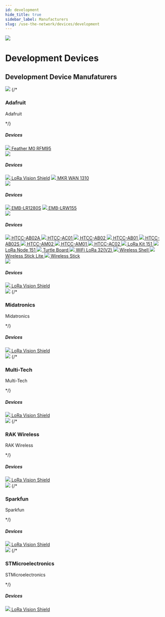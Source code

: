 ```yaml
---
id: development
hide_title: true
sidebar_label: Manufacturers
slug: /use-the-network/devices/development
---
```



<div class="container" style={{padding: 0, marginBottom: 60}}>
	<div class="row">
        <div class="col col--12">
            <div class="flex" style={{border: 'none'}}>
                 <img className="headericon" src={useBaseUrl("img/use-the-network/use1.svg")} />
                <div className="headertext">
                    <h1 style={{marginTop:0}}>Development Devices</h1>
			<h2 className="subtitle">Development Device Manufaturers</h2>
                </div>
            </div>
        </div>
	</div>
</div>

<div class="container" style={{padding: 0}}>
	<div class="row">
		<div class="col col--6"  style={{marginBottom: 100}}>
	    	<img className="manufacturericon" src={useBaseUrl("img/use-the-network/devices/development/adafruit/adafruit-logo.png")} />
	    	{/* <h3>Adafruit</h3>
	    	<p className="podtext">Adafruit</p> */}
	    	<h5>Devices</h5>
	    	<a className="block" href="/use-the-network/devices/development/adafruit/adafruit-feather-m0-rfm95"><img className="docicon" src={useBaseUrl("img/icons/docicon.svg")} /> Feather M0 RFM95</a>
	    </div>
	    <div class="col col--6"  style={{marginBottom: 100}}>
	    	<img className="manufacturericon" src={useBaseUrl("img/use-the-network/devices/development/arduino/arduino-logo.png")} />
	    	<h5>Devices</h5>
	    	<a className="block" href="/use-the-network/devices/development/arduino/lora-vision-shield"><img className="docicon" src={useBaseUrl("img/icons/docicon.svg")} /> LoRa Vision Shield</a>
            <a className="block" href="/use-the-network/devices/development/arduino/mkr-wan-1310"><img className="docicon" src={useBaseUrl("img/icons/docicon.svg")} /> MKR WAN 1310</a>
	    </div>
		<div class="col col--6"  style={{marginBottom: 100}}>
	    	<img className="manufacturericon" src={useBaseUrl("img/use-the-network/devices/development/embit/embit-logo.png")} />
	    	<h5>Devices</h5>
			<a className="block" href="/use-the-network/devices/development/embit/emb-lr1280s"><img className="docicon" src={useBaseUrl("img/icons/docicon.svg")} /> EMB-LR1280S</a>
			<a className="block" href="/use-the-network/devices/development/embit/emb-lrwl55"><img className="docicon" src={useBaseUrl("img/icons/docicon.svg")} /> EMB-LRW155</a>
	    </div>
		<div class="col col--6"  style={{marginBottom: 100}}>
	    	<img className="manufacturericon" src={useBaseUrl("img/use-the-network/devices/development/heltec/heltec-logo.png")} />
	    	<h5>Devices</h5>
	    	<a className="block" href="/use-the-network/devices/development/heltec/cubecell-1-2-aa-node"><img className="docicon" src={useBaseUrl("img/icons/docicon.svg")} /> HTCC-AB02A </a>
			<a className="block" href="/use-the-network/devices/development/heltec/cubecell-capsule-sensor"><img className="docicon" src={useBaseUrl("img/icons/docicon.svg")} /> HTCC-AC01 </a>
			<a className="block" href="/use-the-network/devices/development/heltec/cubecell-dev-board-plus"><img className="docicon" src={useBaseUrl("img/icons/docicon.svg")} /> HTCC-AB02 </a>
			<a className="block" href="/use-the-network/devices/development/heltec/cubecell-dev-board"><img className="docicon" src={useBaseUrl("img/icons/docicon.svg")} /> HTCC-AB01 </a>
			<a className="block" href="/use-the-network/devices/development/heltec/cubecell-gps-6502"><img className="docicon" src={useBaseUrl("img/icons/docicon.svg")} /> HTCC-AB02S </a>
			<a className="block" href="/use-the-network/devices/development/heltec/cubecell-module-plus"><img className="docicon" src={useBaseUrl("img/icons/docicon.svg")} /> HTCC-AM02 </a>
			<a className="block" href="/use-the-network/devices/development/heltec/cubecell-module"><img className="docicon" src={useBaseUrl("img/icons/docicon.svg")} /> HTCC-AM01 </a>
			<a className="block" href="/use-the-network/devices/development/heltec/cubecell-solar-sensor"><img className="docicon" src={useBaseUrl("img/icons/docicon.svg")} /> HTCC-AC02 </a>
			<a className="block" href="/use-the-network/devices/development/heltec/lora-kit-151"><img className="docicon" src={useBaseUrl("img/icons/docicon.svg")} /> LoRa Kit 151 </a>
			<a className="block" href="/use-the-network/devices/development/heltec/lora-node-151"><img className="docicon" src={useBaseUrl("img/icons/docicon.svg")} /> LoRa Node 151 </a>
			<a className="block" href="/use-the-network/devices/development/heltec/turtle-board"><img className="docicon" src={useBaseUrl("img/icons/docicon.svg")} /> Turtle Board </a>
			<a className="block" href="/use-the-network/devices/development/heltec/wifi-lora-32-v2"><img className="docicon" src={useBaseUrl("img/icons/docicon.svg")} /> WiFi LoRa 32(V2) </a>
			<a className="block" href="/use-the-network/devices/development/heltec/wireless-shell"><img className="docicon" src={useBaseUrl("img/icons/docicon.svg")} /> Wireless Shell </a>
			<a className="block" href="/use-the-network/devices/development/heltec/wireless-stick-lite"><img className="docicon" src={useBaseUrl("img/icons/docicon.svg")} /> Wireless Stick Lite </a>
			<a className="block" href="/use-the-network/devices/development/heltec/wireless-stick"><img className="docicon" src={useBaseUrl("img/icons/docicon.svg")} /> Wireless Stick </a>
	    </div>
		<div class="col col--6"  style={{marginBottom: 100}}>
	    	<img className="manufacturericon" src={useBaseUrl("img/use-the-network/devices/development/mcci/mcci-logo.png")} />
	    	<h5>Devices</h5>
	    	<a className="block" href="/use-the-network/devices/development/arduino/lora-vision-shield"><img className="docicon" src={useBaseUrl("img/icons/docicon.svg")} /> LoRa Vision Shield</a>
	    </div>
		<div class="col col--6"  style={{marginBottom: 100}}>
	    	<img className="manufacturericon" src={useBaseUrl("img/use-the-network/devices/development/midatronics/midatronics-logo.png")} />
	    	{/* <h3>Midatronics</h3>
	    	<p className="podtext">Midatronics</p> */}
	    	<h5>Devices</h5>
	    	<a className="block" href="/use-the-network/devices/development/arduino/lora-vision-shield"><img className="docicon" src={useBaseUrl("img/icons/docicon.svg")} /> LoRa Vision Shield</a>
	    </div>
		<div class="col col--6"  style={{marginBottom: 100}}>
	    	<img className="manufacturericon" src={useBaseUrl("img/use-the-network/devices/development/multi-tech/multi-tech-logo.webp")} />
	    	{/* <h3>Multi-Tech</h3>
	    	<p className="podtext">Multi-Tech</p> */}
	    	<h5>Devices</h5>
	    	<a className="block" href="/use-the-network/devices/development/arduino/lora-vision-shield"><img className="docicon" src={useBaseUrl("img/icons/docicon.svg")} /> LoRa Vision Shield</a>
	    </div>
		<div class="col col--6"  style={{marginBottom: 100}}>
	    	<img className="manufacturericon" src={useBaseUrl("img/use-the-network/devices/development/rakwireless/rakwireless-logo.png")} />
	    	{/* <h3>RAK Wireless</h3>
	    	<p className="podtext">RAK Wireless</p> */}
	    	<h5>Devices</h5>
	    	<a className="block" href="/use-the-network/devices/development/arduino/lora-vision-shield"><img className="docicon" src={useBaseUrl("img/icons/docicon.svg")} /> LoRa Vision Shield</a>
	    </div>
		<div class="col col--6"  style={{marginBottom: 100}}>
	    	<img className="manufacturericon" src={useBaseUrl("img/use-the-network/devices/development/sparkfun/sparkfun-logo.png")} />
	    	{/* <h3>Sparkfun</h3>
	    	<p className="podtext">Sparkfun</p> */}
	    	<h5>Devices</h5>
	    	<a className="block" href="/use-the-network/devices/development/arduino/lora-vision-shield"><img className="docicon" src={useBaseUrl("img/icons/docicon.svg")} /> LoRa Vision Shield</a>
	    </div>
		<div class="col col--6"  style={{marginBottom: 100}}>
	    	<img className="manufacturericon" src={useBaseUrl("img/use-the-network/devices/development/stmicroelectronics/stmicroelectronics-logo.png")} />
	    	{/* <h3>STMicroelectronics</h3>
	    	<p className="podtext">STMicroelectronics</p> */}
	    	<h5>Devices</h5>
	    	<a className="block" href="/use-the-network/devices/development/arduino/lora-vision-shield"><img className="docicon" src={useBaseUrl("img/icons/docicon.svg")} /> LoRa Vision Shield</a>
	    </div>
  	</div>
</div>


